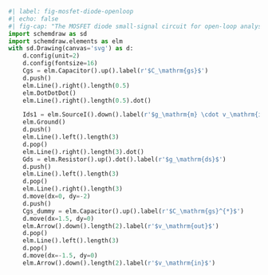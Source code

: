 ```python
#| label: fig-mosfet-diode-openloop
#| echo: false
#| fig-cap: "The MOSFET diode small-signal circuit for open-loop analysis."
import schemdraw as sd
import schemdraw.elements as elm
with sd.Drawing(canvas='svg') as d:
    d.config(unit=2)
    d.config(fontsize=16)
    Cgs = elm.Capacitor().up().label(r'$C_\mathrm{gs}$')
    d.push()
    elm.Line().right().length(0.5)
    elm.DotDotDot()
    elm.Line().right().length(0.5).dot()

    Ids1 = elm.SourceI().down().label(r'$g_\mathrm{m} \cdot v_\mathrm{in}$').dot()
    elm.Ground()
    d.push()
    elm.Line().left().length(3)
    d.pop()
    elm.Line().right().length(3).dot()
    Gds = elm.Resistor().up().dot().label(r'$g_\mathrm{ds}$')
    d.push()
    elm.Line().left().length(3)
    d.pop()
    elm.Line().right().length(3)
    d.move(dx=0, dy=-2)
    d.push()
    Cgs_dummy = elm.Capacitor().up().label(r'$C_\mathrm{gs}^{*}$')
    d.move(dx=1.5, dy=0)
    elm.Arrow().down().length(2).label(r'$v_\mathrm{out}$')
    d.pop()
    elm.Line().left().length(3)
    d.pop()
    d.move(dx=-1.5, dy=0)
    elm.Arrow().down().length(2).label(r'$v_\mathrm{in}$')
```